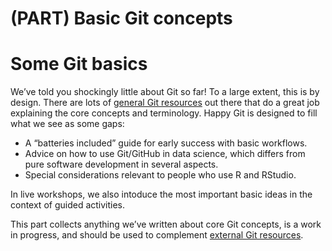 # (PART) Basic Git concepts {-} 

# Some Git basics {#git-intro .unnumbered}

We've told you shockingly little about Git so far! To a large extent, this is by design. There are lots of [general Git resources](#resources) out there that do a great job explaining the core concepts and terminology. Happy Git is designed to fill what we see as some gaps:

  * A "batteries included" guide for early success with basic workflows.
  * Advice on how to use Git/GitHub in data science, which differs from pure software development in several aspects.
  * Special considerations relevant to people who use R and RStudio.
  
In live workshops, we also intoduce the most important basic ideas in the context of guided activities.

This part collects anything we've written about core Git concepts, is a work in progress, and should be used to complement [external Git resources](#resources).
